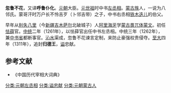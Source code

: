 '''忽鲁不花'''{{BD|1231年||？|}}，又译'''呼鲁仆化'''。[[元朝|元朝]]大臣。[[元世祖|元世祖]]时中书[[左丞相|左丞相]]。[[蒙古族|蒙古族]]人，一说为八邻氏。蒙哥汗时万户长不怜吉歹（卜邻吉带）之子，中书右丞相[[铁木迭儿|铁木迭儿]]的伯父。

早年从[[别失八里|别失八里]]（今[[新疆|新疆]][[吉木萨尔|吉木萨尔]]北破城子）人[[阿里海牙|阿里海牙]]学[[老蒙文|蒙古畏兀体蒙文]]。初任[[怯薛|怯薛]]官。[[中统_(年号)|中统]]二年（1261年），以怯薛官出任中书左丞相。中统三年（1262年），兼[[中书省|中书省]]都断事官。[[沁水|沁水]]渠成，忽鲁不花谏言定制，来防止豪强权贵侵夺。[[至大|至大]]四年（1311年），追封'''归德王'''，[[谥|谥]]忠献。
==参考文献==
* 《中国历代宰相大词典》
{{元朝人物小作品}}
[[分类:元朝左丞相|分类:元朝左丞相]]
[[分类:谥忠献|分类:谥忠献]]
[[分类:元朝蒙古人|分类:元朝蒙古人]]